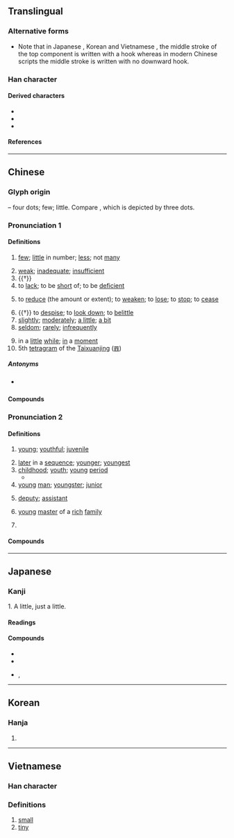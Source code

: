 {{character info}}
==Translingual==
{{stroke order|strokes=4}}
{{stroke order|type=animate}}

===Alternative forms===
* Note that in Japanese {{w|Kanji}}, Korean {{w|Hanja}} and Vietnamese {{w|History of writing in Vietnam|Nom}}, the middle stroke of the top component {{l|mul|小}} is written {{l|mul|亅}} with a hook whereas in modern Chinese scripts the middle stroke is written {{l|mul|丨}} with no downward hook.

===Han character===
{{Han char|rn=42|rad=小|as=01|sn=4|four=90200|canj=FH|ids=⿱⿻丨八丿(GT),⿱小丿(HJKV)}}

====Derived characters====
* {{l|mul|[[𠃣]], [[仯]], [[吵]], [[妙]], [[㠺]], [[抄]], [[沙]], [[䏚]], [[杪]], [[炒]], [[玅]], [[眇]], [[砂]], [[秒]], [[竗]], [[𡭱]], [[粆]], [[紗]]([[纱]]), [[耖]], [[䖢]], [[觘]], [[訬]], [[赻]], [[䟞]], [[𨈘]], [[鈔]]([[钞]]), [[𡮓]], [[𡮘]], [[䩖]], [[𩖥]], [[𩚙]], [[𩡾]], [[尟]], [[尠]], [[𩨡]], [[𩲎]], [[㝺]], [[𡮞]], [[魦]]([[𫚌]]), [[麨]]([[𪎊]]), [[㝻]], [[𡮩]], [[𡮳]], [[𡮹]]}}
* {{l|mul|[[𠚺]], [[𨙹]], [[𣢒]], [[𬆠]], [[𨚈]], [[𨤢]], [[𪨄]], [[𡵯]], [[䒚]], [[𠀰]], [[䯯]], [[歩]], [[𣲦]], [[劣]], [[毟]], [[省]], [[𡭲]], [[𡭺]], [[雀]], [[㝹]], [[𡮯]], [[䲵]]}}
* {{l|mul|[[隲]], [[蠽]], [[𡂌]], [[𡮗]], [[𣻾]]}}

====References====
{{Han ref|kx=0296.200|dkj=07475|dj=0590.020|hdz=10561.020|uh=5C11}}

----

==Chinese==
{{zh-forms}}

===Glyph origin===
{{Han etym}}
{{liushu|p}} – four dots; few; little. Compare {{och-l|小|small}}, which is depicted by three dots.

===Pronunciation 1===
{{zh-pron
|m=shǎo
|dg=шо2
|c=siu2
|g=
|h=pfs=séu;gd=sau4
|j=sau2
|mb=
|md=ciēu/siēu
|md_note=ciēu - colloquial; siēu - literary
|mn=chió/siáu
|mn_note=chió - vernacular; siáu - literary
|mn-t=ziê2/zio2/siao3
|mn-t_note=ziê2 - Chaozhou, vernacular; zio2 - Shantou, vernacular; siao3 - literary
|w=2sau
|x=
|mc=1
|oc=1,1
|ma=y
|cat=det,a,v,adv
}}
{{rfp|zh|Gan, Jin, Xiang, Min Bei pronunciations are missing by senses}}

====Definitions====
{{zh-hanzi}}

# [[few]]; [[little]] in number; [[less]]; not [[many]]
#: {{zh-x|很 少{shǎo} 人 知道 實情。|Very '''few''' people know the truth.}}
#: {{zh-x|只有 很 少{shǎo} 麵包 和 餅乾{gān}。|There is only very '''little''' bread and biscuits.}}
# [[weak]]; [[inadequate]]; [[insufficient]]
# {{†}} {{zh-alt-form|小|[[small]]; [[tiny]]}}
# to [[lack]]; to be [[short]] of; to be [[deficient]]
#: {{zh-x|臥室 裡 少{shǎo} 一 隻 電燈泡。|There's a light bulb '''missing''' in the bedroom.}}
#: {{zh-x|少 咗 碗 飯|'''missing''' a bowl of rice|C}}
#: {{zh-x|裝 少 咗 兩 粒 螺絲|forgot to install two screws|C}}
# to [[reduce]] (the amount or extent); to [[weaken]]; to [[lose]]; to [[stop]]; to [[cease]]
#: {{zh-x|他 屋 裡 少{shǎo} 了 東西{xi}。|He '''lost''' something in his house.}}
#: {{zh-x|少{shǎo} 說 廢話！|'''Stop''' chattering!}}
# {{†}} to [[despise]]; to [[look down]]; to [[belittle]]
# [[slightly]]; [[moderately]]; [[a little]]; [[a bit]]
# [[seldom]]; [[rarely]]; [[infrequently]]
#: {{zh-x|懶惰 的 人 很 少{shǎo} 會 成功。|Lazy people '''seldom''' succeed.}}
# in a [[little]] [[while]]; [[in]] a [[moment]]
# 5th [[tetragram]] of the [[Taixuanjing]] ([[𝌊]])

=====Antonyms=====
* {{sense|few}} {{zh-l|多}}

====Compounds====
{{zh-der|多少|很少|不在少數|最少|少見多怪|寡見少聞|以少克眾|少禮|少量|多共少|少坐|少不得|少敘|少懈|少少|多多少少|兵少將微|少停|少陪|少親失眷|少見|少頃|多退少補|少息|寡情少義|多凶少吉|少頭無尾|少魂沒識|不少|少魂失魄|少調失教|少管閒事|少私寡慾|少焉|少氣無力|少歇|少有|少日|少數民族|少差|少安無躁|少刻|少來|凶多吉少|寡二少雙|少不了|僧多粥少|少憩|少間|少心眼|寡恩少義|少數|少候|少待|少安毋躁|少許|不多不少|少一缺二|寡聞少見|少吃無著|古今少有|多少是好|少時|少安勿躁|會少離多|沒多少|積少成多|減少|稀少|短少|沒魂少智|眾少不敵|狼多肉少|疏謀少略|抵多少|沉靜少言|沉重少言|眾少成多|粥少僧多|缺少|缺斤少兩|辭多受少|缺衣少食|花多實少|鮮少|食少事煩|虛多實少|絕甘分少|重厚少文|至少|少之又少}}

===Pronunciation 2===
{{zh-pron
|m=shào
|c=siu3
|g=
|h=pfs=seu;gd=sau3
|j=
|mb=
|md=siéu
|mn=siàu
|mn-t=siao3
|w=2sau
|x=
|mc=2
|oc=2,2
|ma=y
|cat=a,n,pn
}}

====Definitions====
{{zh-hanzi}}

# [[young]]; [[youthful]]; [[juvenile]]
#: {{zh-x|別 看 她 歲數 大，可 長{zhǎng} 得 少 相。|Despite her age, she still looked young.}}
# [[later]] in a [[sequence]]; [[younger]]; [[youngest]]
# [[childhood]]; [[youth]]; [[young]] [[period]]
#* {{zh-x|少 小 離 家 老 大 回|ref={{w|He Zhizhang}}|Leaving home young, returning home old|3=CL}}
# [[young]] [[man]]; [[youngster]]; [[junior]]
# {{lb|zh|historical}} [[deputy]]; [[assistant]]
# {{lb|zh|historical}} [[young]] [[master]] of a [[rich]] [[family]]
# {{surname|zh}}

====Compounds====
{{zh-der|少女|少年|不在少數|最少|少見多怪|寡見少聞|以少克眾|少禮|少量|多共少|少坐|少不得|少敘|少懈|少少|多多少少|兵少將微|少停|少陪|少親失眷|少見|少頃|多退少補|少息|寡情少義|多凶少吉|少頭無尾|少魂沒識|不少|少魂失魄|少調失教|少管閒事|少私寡慾|少焉|少氣無力|少歇|少有|少日|少數民族|少差|少安無躁|少刻|少來|凶多吉少|寡二少雙|少不了|僧多粥少|少憩|少間|少心眼|寡恩少義|少數|少候|多少|少待|少安毋躁|少許|不多不少|少一缺二|寡聞少見|少吃無著|古今少有|多少是好|少時|少安勿躁|會少離多|沒多少|積少成多|減少|稀少|短少|沒魂少智|眾少不敵|狼多肉少|疏謀少略|抵多少|沉靜少言|沉重少言|眾少成多|粥少僧多|缺少|缺斤少兩|辭多受少|缺衣少食|花多實少|鮮少|食少事煩|虛多實少|絕甘分少|重厚少文|至少}}

{{zh-cat|Beginning}}

----

==Japanese==

===Kanji===
{{ja-kanji|grade=2|rs=小01}}

1. A little, just a little.

====Readings====
{{ja-readings
|goon=しょう<せう
|kanon=しょう<せう
|kun=すく-ない, すこ-し, しばら-く
}}

====Compounds====
{{der-top|Compounds}}
* {{ja-r|少女|しょうじょ}}
* {{ja-r|少年|しょうねん}}
* {{ja-r|少少|しょうしょう}}, {{ja-r|少々|しょうしょう}}
{{der-bottom}}

----

==Korean==

===Hanja===
{{ko-hanja|적다|적을|소}}

# {{hanja form of|소|(to be) [[little]]; (to be) [[few]]}}

----

==Vietnamese==

===Han character===
{{vi-hantu|[[thiểu]], [[thẹo]], [[thểu]], [[thỉu]], [[thiếu]], [[thẻo]]|rs=小01}}

===Definitions===

# [[small]]
# [[tiny]]